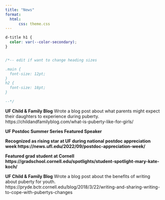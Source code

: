 ```yaml
---
title: "News"
format:
  html:
      css: theme.css
---
```


```css
d-title h1 {
  color: var(--color-secondary);
}


/*-- edit if want to change heading sizes

.main {
  font-size: 12pt;
}
h2 {
  font-size: 18pt;
}

--*/

```

**<i class="fas fa-pencil-alt"></i> UF Child & Family Blog**
Wrote a blog post about what parents might expect their daughters to experience during puberty.
https://childandfamilyblog.com/what-is-puberty-like-for-girls/

 **<i class="fas fa-comment"></i> UF Postdoc Summer Series Featured Speaker**

**<i class="fas fa-newspaper"></i> Recognized as rising star at UF during national postdoc appreciation week https://news.ufl.edu/2022/09/postdoc-appreciation-week/**

**<i class="fas fa-newspaper"></i> Featured grad student at Cornell https://gradschool.cornell.edu/spotlights/student-spotlight-mary-kate-koch/**

**<i class="fas fa-pencil-alt"></i> UF Child & Family Blog**
Wrote a blog post about the benefits of writing about puberty for youth.
https://pryde.bctr.cornell.edu/blog/2018/3/22/writing-and-sharing-writing-to-cope-with-pubertys-changes



